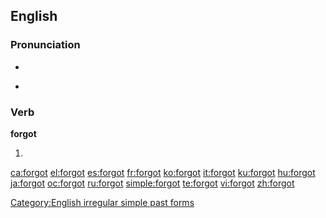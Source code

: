 ==English==

===Pronunciation===
* {{IPA|/'foɻgɒt/}}
* {{audio|en-us-forgot.ogg|Audio (US)}}
*: {{rhymes|ɒt}}

===Verb===
'''forgot'''

# {{simple past of|[[forget]]}}

[[Category:English irregular simple past forms]]

[[ca:forgot]]
[[el:forgot]]
[[es:forgot]]
[[fr:forgot]]
[[ko:forgot]]
[[it:forgot]]
[[ku:forgot]]
[[hu:forgot]]
[[ja:forgot]]
[[oc:forgot]]
[[ru:forgot]]
[[simple:forgot]]
[[te:forgot]]
[[vi:forgot]]
[[zh:forgot]]